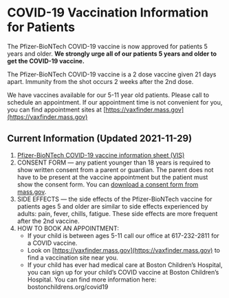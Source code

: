 
# COVID-19 Vaccination Information for Patients

The Pfizer-BioNTech COVID-19 vaccine is now approved for patients 5 years and
older. **We strongly urge all of our patients 5 years and older to get the
COVID-19 vaccine.**

The Pfizer-BioNTech COVID-19 vaccine is a 2 dose vaccine given 21 days apart.
Immunity from the shot occurs 2 weeks after the 2nd dose.

We have vaccines available for our 5-11 year old patients. Please call to schedule an appointment. If our appointment time is not convenient for you, you can find appointment sites at [https://vaxfinder.mass.gov](https://vaxfinder.mass.gov)

## Current Information (Updated 2021-11-29)

1. [Pfizer-BioNTech COVID-19 vaccine information sheet (VIS)](https://www.fda.gov/media/153717/download)
1. CONSENT FORM — any patient younger than 18 years is required to show written
consent from a parent or guardian. The parent does not have to be present at the
vaccine appointment but the patient must show the consent form. You can
[download a consent form from mass.gov](https://www.mass.gov/lists/ma-consent-forms-for-people-under-18-years-of-age).
2. SIDE EFFECTS — the side effects of the Pfizer-BioNTech vaccine for patients
ages 5 and older are similar to side effects experienced by adults: pain, fever, chills,
fatigue. These side effects are more frequent after the 2nd vaccine. 
3. HOW TO BOOK AN APPOINTMENT: 
    * If your child is between ages 5-11 call our office at 617-232-2811 for a COVID vaccine.
    * Look on [https://vaxfinder.mass.gov](https://vaxfinder.mass.gov) to find a vaccination site near you.
    * If your child has ever had medical care at Boston Children’s Hospital, you can
sign up for your child’s COVID vaccine at Boston Children’s Hospital. You can 
find more information here: bostonchildrens.org/covid19

